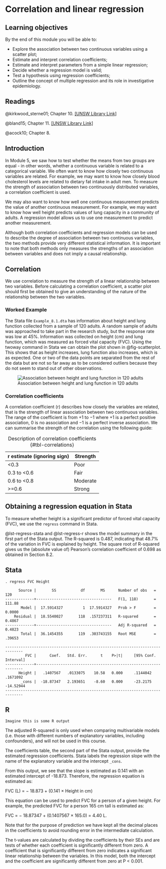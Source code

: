 # Correlation and linear regression

## Learning objectives {-}

By the end of this module you will be able to:

- Explore the association between two continuous variables using a scatter plot;
- Estimate and interpret correlation coefficients;
- Estimate and interpret parameters from a simple linear regression;
- Decide whether a regression model is valid;
- Test a hypothesis using regression coefficients;
- Outline the concept of multiple regression and its role in investigative epidemiology.

## Readings {-}

@kirkwood_sterne01; Chapter 10. [[UNSW Library Link]](http://er1.library.unsw.edu.au/er/cgi-bin/eraccess.cgi?url=https://ebookcentral.proquest.com/lib/unsw/detail.action?docID=624728)

@bland15; Chapter 11. [[UNSW Library Link]](http://er1.library.unsw.edu.au/er/cgi-bin/eraccess.cgi?url=https://ebookcentral.proquest.com/lib/unsw/detail.action?docID=5891730)

@acock10; Chapter 8.

## Introduction

In Module 5, we saw how to test whether the means from two groups are equal - in other words, whether a continuous variable is related to a categorical variable. We often want to know how closely two continuous variables are related. For example, we may want to know how closely blood cholesterol levels are related to dietary fat intake in adult men. To measure the strength of association between two continuously distributed variables, a correlation coefficient is used.

We may also want to know how well one continuous measurement predicts the value of another continuous measurement. For example, we may want to know how well height predicts values of lung capacity in a community of adults. A regression model allows us to use one measurement to predict another measurement.

Although both correlation coefficients and regression models can be used to describe the degree of association between two continuous variables, the two methods provide very different statistical information. It is important to note that  both methods only measures the strengths of an association between variables and does not imply a causal relationship.

## Correlation

We use correlation to measure the strength of a linear relationship between two variables. Before calculating a correlation coefficient, a scatter plot should first be obtained to give an understanding of the nature of the relationship between the two variables.

### Worked Example

The Stata file `Example_8.1.dta` has information about height and lung function collected from a sample of 120 adults. A random sample of adults was approached to take part in the research study, but the response rate was low at 45%. Information was collected on height (cm) and lung function, which was measured as forced vital capacity (FVC). Using the twoway command in Stata we can obtain the plot shown in @fig-scatterplot. This shows that as height increases, lung function also increases, which is as expected. One or two of the data points are separated from the rest of the data but are not so far away as to be considered outliers because they do not seem to stand out of other observations.

![Association between height and lung function in 120 adults](img/mod08/scatterpng.png){#fig-scatterplot}

### Correlation coefficients

A correlation coefficient (r) describes how closely the variables are related, that is the strength of linear association between two continuous variables. The range of the coefficient is from +1 to −1 where +1 is a perfect positive association, 0 is no association and −1 is a perfect inverse association. We can summarise the strength of the correlation using the following guide:

| r estimate (ignoring sign) | Strength |
|----------------------------|----------|
| <0.3                       | Poor     |
| 0.3 to <0.6                | Fair     |
| 0.6 to <0.8                | Moderate |
| >=0.6                      | Strong   |

: Description of correlation coefficients {#tbl-correlations}

## Obtaining a regression equation in Stata

To measure whether height is a significant predictor of forced vital capacity (FVC), we use the `regress` command in Stata.

@lst-regress-stata and @lst-regress-r shows the model summary in the first part of the Stata output. The R-squared is 0.487, indicating that 48.7% of the variation in FVC is explained by height. The square root of R-squared gives us the (absolute value of) Pearson's correlation coefficient of 0.698 as obtained in Section 8.2.

::: {.panel-tabset}

## Stata
```{#lst-regress-stata lst-cap="Stata simple linear regression"}
. regress FVC Height

      Source |       SS           df       MS      Number of obs   =       120
-------------+----------------------------------   F(1, 118)       =    111.88
       Model |  17.5914327         1  17.5914327   Prob > F        =    0.0000
    Residual |  18.5540027       118  .157237311   R-squared       =    0.4867
-------------+----------------------------------   Adj R-squared   =    0.4823
       Total |  36.1454355       119  .303743155   Root MSE        =    .39653

------------------------------------------------------------------------------
         FVC |      Coef.   Std. Err.      t    P>|t|     [95% Conf. Interval]
-------------+----------------------------------------------------------------
      Height |   .1407567   .0133075    10.58   0.000     .1144042    .1671092
       _cons |  -18.87347   2.193651    -8.60   0.000     -23.2175   -14.52944
------------------------------------------------------------------------------
```

## R
```{#lst-regress-r lst-cap="R simple linear regression"}
Imagine this is some R output
```

:::

The adjusted R-squared is only used when comparing multivariable models (i.e. those with different numbers of explanatory variables, including confounders), and will not be used in this course.

The coefficients table, the second part of the Stata output, provide the estimated regression coefficients. Stata labels the regression slope with the name of the explanatory variable and the intercept `_cons`.

From this output, we see that the slope is estimated as 0.141 with an estimated intercept of -18.873. Therefore, the regression equation is estimated as:

FVC (L) = − 18.873 + (0.141 $\times$ Height in cm)

This equation can be used to predict FVC for a person of a given height. For example, the predicted FVC for a person 165 cm tall is estimated as:

FVC = − 18.87347 + (0.1407567 $\times$ 165.0) = 4.40 L.

Note that for the purpose of prediction we have kept all the decimal places in the coefficients to avoid rounding error in the intermediate calculation.

The t-values are calculated by dividing the coefficients by their SEs and are tests of whether each coefficient is significantly different from zero. A coefficient that is significantly different from zero indicates a significant linear relationship between the variables. In this model, both the intercept and the coefficient are significantly different from zero at P < 0.001.

